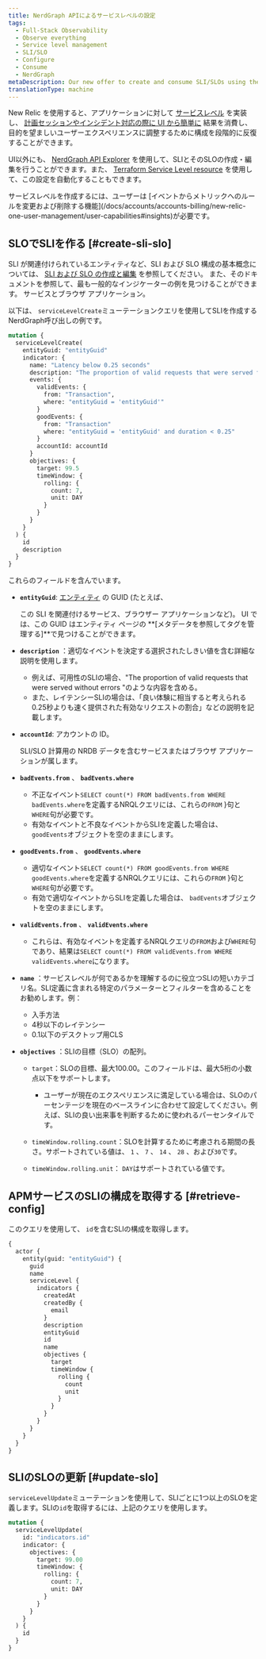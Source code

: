 ```yaml
---
title: NerdGraph APIによるサービスレベルの設定
tags:
  - Full-Stack Observability
  - Observe everything
  - Service level management
  - SLI/SLO
  - Configure
  - Consume
  - NerdGraph
metaDescription: Our new offer to create and consume SLI/SLOs using the NerdGraph API.
translationType: machine
---
```


New Relic を使用すると、アプリケーションに対して [サービスレベル](/docs/service-level-management/create-slm) を実装し、 [計画セッションやインシデント対応の際に UI から簡単に](/docs/service-level-management/consume-slm) 結果を消費し、目的を望ましいユーザーエクスペリエンスに調整するために構成を段階的に反復することができます。

UI以外にも、 [NerdGraph API Explorer](/docs/apis/nerdgraph/get-started/introduction-new-relic-nerdgraph/) を使用して、SLIとそのSLOの作成・編集を行うことができます。また、 [Terraform Service Level resource](https://registry.terraform.io/providers/newrelic/newrelic/latest/docs/resources/service_level) を使用して、この設定を自動化することもできます。

<Callout variant="important">
  サービスレベルを作成するには、ユーザーは [イベントからメトリックへのルールを変更および削除する機能](/docs/accounts/accounts-billing/new-relic-one-user-management/user-capabilities#insights)が必要です。
</Callout>

## SLOでSLIを作る [#create-sli-slo]

SLI が関連付けられているエンティティなど、SLI および SLO 構成の基本概念については、 [SLI および SLO の作成と編集](/docs/service-level-management/create-slm#sli-entity) を参照してください。 また、そのドキュメントを参照して、最も一般的なインジケーターの例を見つけることができます。 <InlinePopover type="apm"/>サービスとブラウザ アプリケーション。

以下は、 `serviceLevelCreate`ミューテーションクエリを使用してSLIを作成するNerdGraph呼び出しの例です。

```graphql
mutation {
  serviceLevelCreate(
    entityGuid: "entityGuid"
    indicator: {
      name: "Latency below 0.25 seconds"
      description: "The proportion of valid requests that were served faster than 0.25s, which is considered to correspond to a good experience."
      events: {
        validEvents: { 
          from: "Transaction", 
          where: "entityGuid = 'entityGuid'" 
        }
        goodEvents: {
          from: "Transaction"
          where: "entityGuid = 'entityGuid' and duration < 0.25"
        }
        accountId: accountId
      }
      objectives: {
        target: 99.5
        timeWindow: { 
          rolling: { 
            count: 7, 
            unit: DAY 
          } 
        }
      }
    }
  ) {
    id
    description
  }
}
```

これらのフィールドを含んでいます。

* **`entityGuid`**: [エンティティ](https://docs-preview.newrelic.com/docs/service-level-management/create-slm#sli-entity) の GUID (たとえば、

  <InlinePopover type="apm"/>

  この SLI を関連付けるサービス、ブラウザー アプリケーションなど)。 UI では、この GUID はエンティティ ページの **\[メタデータを参照してタグを管理する]**で見つけることができます。

* **`description`** ：適切なイベントを決定する選択されたしきい値を含む詳細な説明を使用します。

  * 例えば、可用性のSLIの場合、"The proportion of valid requests that were served without errors "のような内容を含める。
  * また、レイテンシーSLIの場合は、「良い体験に相当すると考えられる0.25秒よりも速く提供された有効なリクエストの割合」などの説明を記載します。

* **`accountId`**: アカウントの ID。

  <InlinePopover type="apm"/>

  SLI/SLO 計算用の NRDB データを含むサービスまたはブラウザ アプリケーションが属します。

* **`badEvents.from`** 、 **`badEvents.where`**

  * 不正なイベント`SELECT count(*) FROM badEvents.from WHERE badEvents.where`を定義するNRQLクエリには、これらの`FROM` }句と`WHERE`句が必要です。
  * 有効なイベントと不良なイベントからSLIを定義した場合は、 `goodEvents`オブジェクトを空のままにします。

* **`goodEvents.from`** 、 **`goodEvents.where`**

  * 適切なイベント`SELECT count(*) FROM goodEvents.from WHERE goodEvents.where`を定義するNRQLクエリには、これらの`FROM` }句と`WHERE`句が必要です。
  * 有効で適切なイベントからSLIを定義した場合は、 `badEvents`オブジェクトを空のままにします。

* **`validEvents.from`** 、 **`validEvents.where`**

  * これらは、有効なイベントを定義するNRQLクエリの`FROM`および`WHERE`句であり、結果は`SELECT count(*) FROM validEvents.from WHERE validEvents.where`になります。

* **`name`** ：サービスレベルが何であるかを理解するのに役立つSLIの短いカテゴリ名。SLI定義に含まれる特定のパラメーターとフィルターを含めることをお勧めします。例：

  * 入手方法
  * 4秒以下のレイテンシー
  * 0.1以下のデスクトップ用CLS

* **`objectives`** ：SLIの目標（SLO）の配列。

  * `target`：SLOの目標、最大100.00。このフィールドは、最大5桁の小数点以下をサポートします。

    * ユーザーが現在のエクスペリエンスに満足している場合は、SLOのパーセンテージを現在のベースラインに合わせて設定してください。例えば、SLIの良い出来事を判断するために使われるパーセンタイルです。

  * `timeWindow.rolling.count`：SLOを計算するために考慮される期間の長さ。サポートされている値は、 `1` 、 `7` 、 `14` 、 `28` 、および`30`です。

  * `timeWindow.rolling.unit`： `DAY`はサポートされている値です。

## APMサービスのSLIの構成を取得する [#retrieve-config]

このクエリを使用して、 `id`を含むSLIの構成を取得します。

```graphql
{
  actor {
    entity(guid: "entityGuid") {
      guid
      name
      serviceLevel {
        indicators {
          createdAt
          createdBy {
            email
          }
          description
          entityGuid
          id
          name
          objectives {
            target
            timeWindow {
              rolling {
                count
                unit
              }
            }
          }
        }
      }
    }
  }
}
```

## SLIのSLOの更新 [#update-slo]

`serviceLevelUpdate`ミューテーションを使用して、SLIごとに1つ以上のSLOを定義します。SLIの`id`を取得するには、上記のクエリを使用します。

```graphql
mutation {
  serviceLevelUpdate(
    id: "indicators.id"
    indicator: {
      objectives: {
        target: 99.00
        timeWindow: { 
          rolling: { 
            count: 7, 
            unit: DAY 
          }
        }
      }
    }
  ) {
    id
  }
}
```